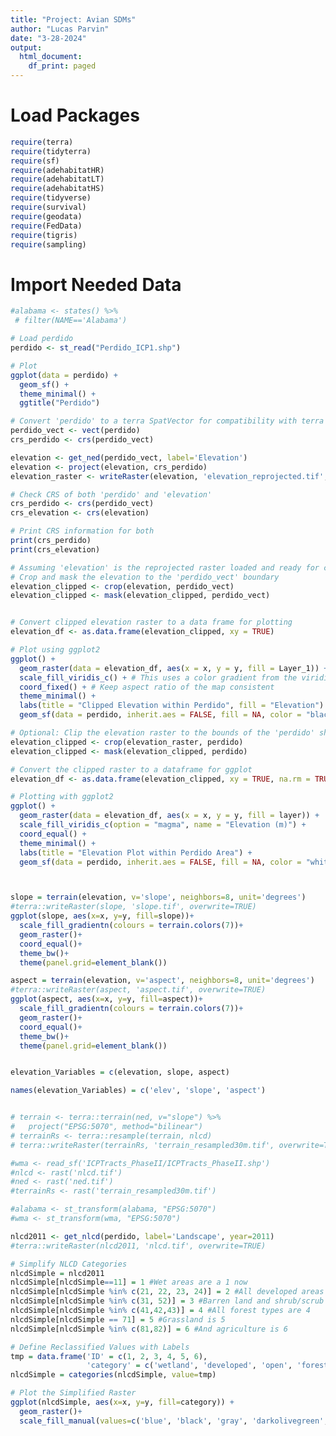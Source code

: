 ```yaml
---
title: "Project: Avian SDMs"
author: "Lucas Parvin"
date: "3-28-2024"
output:
  html_document:
    df_print: paged
---
```


# Load Packages

```r
require(terra)
require(tidyterra)
require(sf)
require(adehabitatHR)
require(adehabitatLT)
require(adehabitatHS)
require(tidyverse)
require(survival)
require(geodata)
require(FedData)
require(tigris)
require(sampling)

```


# Import Needed Data
```r
#alabama <- states() %>% 
 # filter(NAME=='Alabama')

# Load perdido
perdido <- st_read("Perdido_ICP1.shp")

# Plot
ggplot(data = perdido) +
  geom_sf() +
  theme_minimal() +
  ggtitle("Perdido")

# Convert 'perdido' to a terra SpatVector for compatibility with terra functions
perdido_vect <- vect(perdido)
crs_perdido <- crs(perdido_vect)

elevation <- get_ned(perdido_vect, label='Elevation')
elevation <- project(elevation, crs_perdido)
elevation_raster <- writeRaster(elevation, 'elevation_reprojected.tif', overwrite=TRUE)

# Check CRS of both 'perdido' and 'elevation'
crs_perdido <- crs(perdido_vect)
crs_elevation <- crs(elevation)

# Print CRS information for both
print(crs_perdido)
print(crs_elevation)

```

```r

# Assuming 'elevation' is the reprojected raster loaded and ready for clipping
# Crop and mask the elevation to the 'perdido_vect' boundary
elevation_clipped <- crop(elevation, perdido_vect)
elevation_clipped <- mask(elevation_clipped, perdido_vect)


# Convert clipped elevation raster to a data frame for plotting
elevation_df <- as.data.frame(elevation_clipped, xy = TRUE)

# Plot using ggplot2
ggplot() +
  geom_raster(data = elevation_df, aes(x = x, y = y, fill = Layer_1)) +
  scale_fill_viridis_c() + # This uses a color gradient from the viridis package
  coord_fixed() + # Keep aspect ratio of the map consistent
  theme_minimal() +
  labs(title = "Clipped Elevation within Perdido", fill = "Elevation") +
  geom_sf(data = perdido, inherit.aes = FALSE, fill = NA, color = "black") # Overlay the 'perdido' boundary

```

```r








# Optional: Clip the elevation raster to the bounds of the 'perdido' shapefile
elevation_clipped <- crop(elevation_raster, perdido)
elevation_clipped <- mask(elevation_clipped, perdido)

# Convert the clipped raster to a dataframe for ggplot
elevation_df <- as.data.frame(elevation_clipped, xy = TRUE, na.rm = TRUE)

# Plotting with ggplot2
ggplot() +
  geom_raster(data = elevation_df, aes(x = x, y = y, fill = layer)) +
  scale_fill_viridis_c(option = "magma", name = "Elevation (m)") +
  coord_equal() +
  theme_minimal() +
  labs(title = "Elevation Plot within Perdido Area") +
  geom_sf(data = perdido, inherit.aes = FALSE, fill = NA, color = "white")




```

```r
slope = terrain(elevation, v='slope', neighbors=8, unit='degrees')
#terra::writeRaster(slope, 'slope.tif', overwrite=TRUE)
ggplot(slope, aes(x=x, y=y, fill=slope))+
  scale_fill_gradientn(colours = terrain.colors(7))+
  geom_raster()+
  coord_equal()+
  theme_bw()+
  theme(panel.grid=element_blank())

aspect = terrain(elevation, v='aspect', neighbors=8, unit='degrees')
#terra::writeRaster(aspect, 'aspect.tif', overwrite=TRUE)
ggplot(aspect, aes(x=x, y=y, fill=aspect))+
  scale_fill_gradientn(colours = terrain.colors(7))+
  geom_raster()+
  coord_equal()+
  theme_bw()+
  theme(panel.grid=element_blank())


elevation_Variables = c(elevation, slope, aspect)

names(elevation_Variables) = c('elev', 'slope', 'aspect')


# terrain <- terra::terrain(ned, v="slope") %>%
#   project("EPSG:5070", method="bilinear")
# terrainRs <- terra::resample(terrain, nlcd)
# terra::writeRaster(terrainRs, 'terrain_resampled30m.tif', overwrite=TRUE)

#wma <- read_sf('ICPTracts_PhaseII/ICPTracts_PhaseII.shp')
#nlcd <- rast('nlcd.tif')
#ned <- rast('ned.tif')
#terrainRs <- rast('terrain_resampled30m.tif')

#alabama <- st_transform(alabama, "EPSG:5070")
#wma <- st_transform(wma, "EPSG:5070")

nlcd2011 <- get_nlcd(perdido, label='Landscape', year=2011)
#terra::writeRaster(nlcd2011, 'nlcd.tif', overwrite=TRUE)

# Simplify NLCD Categories
nlcdSimple = nlcd2011
nlcdSimple[nlcdSimple==11] = 1 #Wet areas are a 1 now
nlcdSimple[nlcdSimple %in% c(21, 22, 23, 24)] = 2 #All developed areas are 2
nlcdSimple[nlcdSimple %in% c(31, 52)] = 3 #Barren land and shrub/scrub are 3
nlcdSimple[nlcdSimple %in% c(41,42,43)] = 4 #All forest types are 4
nlcdSimple[nlcdSimple == 71] = 5 #Grassland is 5
nlcdSimple[nlcdSimple %in% c(81,82)] = 6 #And agriculture is 6

# Define Reclassified Values with Labels
tmp = data.frame('ID' = c(1, 2, 3, 4, 5, 6),
                 'category' = c('wetland', 'developed', 'open', 'forest', 'grassland', 'agriculture'))
nlcdSimple = categories(nlcdSimple, value=tmp)

# Plot the Simplified Raster
ggplot(nlcdSimple, aes(x=x, y=y, fill=category)) +
  geom_raster()+
  scale_fill_manual(values=c('blue', 'black', 'gray', 'darkolivegreen', 'orange', 'yellow'))


```